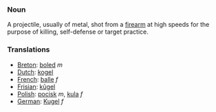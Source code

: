 ===Noun===
A projectile, usually of metal, shot from a [[firearm]] at high speeds for the purpose of killing, self-defense or target practice.
===Translations===
*[[Breton]]: [[boled]] ''m''
*[[Dutch]]: [[kogel]]
*[[French]]: [[balle]] ''f''
*[[Frisian]]: [[kûgel]]
*[[Polish]]: [[pocisk]] ''m'', [[kula]] ''f''
*[[German]]: [[Kugel]] ''f''